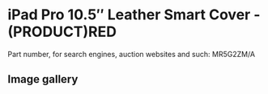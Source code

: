 
# iPad Pro 10.5″ Leather Smart Cover - (PRODUCT)RED

Part number, for search engines, auction websites and such: MR5G2ZM/A

## Image gallery

<div style={{ width: "768px" }}>
  <GalleryComponent
    images={[
      {
        original: "/everysource/MR5G2.png",
        thumbnail: "/everypreview/MR5G2.png",
      },
      {
        original: "/everysource/MR5G2_AV1_GOLD.png",
        thumbnail: "/everypreview/MR5G2_AV1_GOLD.png",
      },
      {
        original: "/everysource/MR5G2_AV1_SILVER.png",
        thumbnail: "/everypreview/MR5G2_AV1_SILVER.png",
      },
      {
        original: "/everysource/MR5G2_AV1_SPACE_GRAY.png",
        thumbnail: "/everypreview/MR5G2_AV1_SPACE_GRAY.png",
      },
      {
        original: "/everysource/MR5G2_AV2.png",
        thumbnail: "/everypreview/MR5G2_AV2.png",
      },
      {
        original: "/everysource/MR5G2_AV3.png",
        thumbnail: "/everypreview/MR5G2_AV3.png",
      }
    ]}
  />
</div>